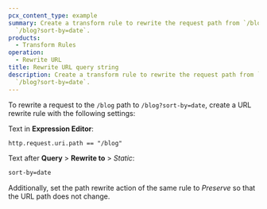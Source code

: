 ```yaml
---
pcx_content_type: example
summary: Create a transform rule to rewrite the request path from `/blog` to
  `/blog?sort-by=date`.
products:
  - Transform Rules
operation:
  - Rewrite URL
title: Rewrite URL query string
description: Create a transform rule to rewrite the request path from `/blog` to
  `/blog?sort-by=date`.
---
```



To rewrite a request to the `/blog` path to `/blog?sort-by=date`, create a URL rewrite rule with the following settings:

<Example>

Text in **Expression Editor**:

```txt
http.request.uri.path == "/blog"
```

Text after **Query** > **Rewrite to** > _Static_:

```txt
sort-by=date
```

</Example>

Additionally, set the path rewrite action of the same rule to _Preserve_ so that the URL path does not change.
